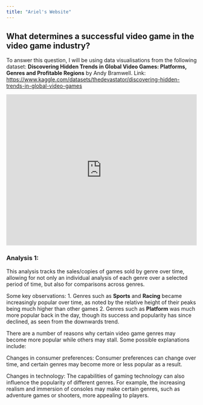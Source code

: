 ```yaml
---
title: "Ariel's Website"
---
```


## What determines a successful video game in the video game industry?

To answer this question, I will be using data visualisations from the following dataset: **Discovering Hidden Trends in Global Video Games: Platforms, Genres and Profitable Regions** by Andy Bramwell. Link: <https://www.kaggle.com/datasets/thedevastator/discovering-hidden-trends-in-global-video-games>

```{=html}
<iframe height="400" width="100%" frameborder="no" src="https://e1155992.shinyapps.io/sample_app_nm2207/"> </iframe>
```

### Analysis 1: 
This analysis tracks the sales/copies of games sold by genre over time, allowing for not only an individual analysis of each genre over a selected period of time, but also for comparisons across genres.

Some key observations:
1. Genres such as **Sports** and **Racing** became increasingly popular over time, as noted by the relative height of their peaks being much higher than other games 
2. Genres such as **Platform** was much more popular back in the day, though its success and popularity has since declined, as seen from the downwards trend.
   
There are a number of reasons why certain video game genres may become more popular while others may stall. Some possible explanations include:

Changes in consumer preferences: Consumer preferences can change over time, and certain genres may become more or less popular as a result.

Changes in technology: The capabilities of gaming technology can also influence the popularity of different genres. For example, the increasing realism and immersion of consoles may make certain genres, such as adventure games or shooters, more appealing to players.

